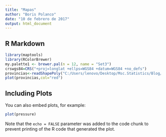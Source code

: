 ```yaml
---
title: "Mapas"
author: "Boris Polanco"
date: "10 de febrero de 2017"
output: html_document
---
```


## R Markdown


```r
library(maptools)
library(RColorBrewer)
my.palette1 <- brewer.pal(n = 12, name = "Set3")
crswgs84=CRS("+proj=longlat +ellps=WGS84 +datum=WGS84 +no_defs")
provincias<-readShapePoly("C:/Users/lenovo/Desktop/Msc.Statistics/Blog/sanmath.github.io/SHP/nxprovincias.shp")
plot(provincias,col="red")
```

## Including Plots

You can also embed plots, for example:

```r
plot(pressure)
```

Note that the `echo = FALSE` parameter was added to the code chunk to prevent printing of the R code that generated the plot.

